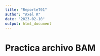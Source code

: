 ```yaml
---
title: "ReporteT01"
author: "Axel R"
date: "2023-02-10"
output: html_document
---
```


# Practica archivo BAM
